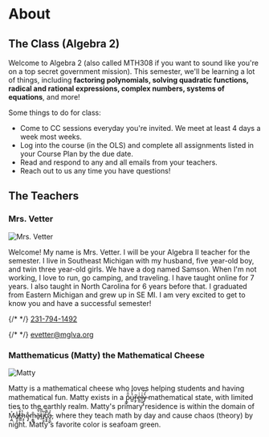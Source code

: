 # About

## The Class (Algebra 2)

Welcome to Algebra 2 (also called MTH308 if you want to sound like you're on a top secret government mission). This semester, we'll be learning a lot of things, including **factoring polynomials, solving quadratic functions, radical and rational expressions, complex numbers, systems of equations**, and more!

Some things to do for class:

- Come to CC sessions everyday you're invited. We meet at least 4 days a week most weeks.
- Log into the course (in the OLS) and complete all assignments listed in your Course Plan by the due date.
- Read and respond to any and all emails from your teachers.
- Reach out to us any time you have questions!

## The Teachers

### Mrs. Vetter

![Mrs. Vetter](/mrs_vetter.png)

Welcome! My name is Mrs. Vetter. I will be your Algebra II teacher for the semester. I live in Southeast Michigan with my husband, five year-old boy, and twin three year-old girls. We have a dog named Samson. When I'm not working, I love to run, go camping, and traveling. I have taught online for 7 years. I also taught in North Carolina for 6 years before that. I graduated from Eastern Michigan and grew up in SE MI. I am very excited to get to know you and have a successful semester!

<p>
{/* <!-- <svg-icon
    src="/assets/sprite.svg#phone"
    width="16px"
    viewBox="0 0 16 16"
    aria-hidden="true"
    focusable="false"
></svg-icon> --> */}
<a href="sms:231-794-1492">231-794-1492</a>
</p>
<p>
{/* <!-- <svg-icon
    src="/assets/sprite.svg#envelope"
    width="16px"
    viewBox="0 0 16 16"
    aria-hidden="true"
    focusable="false"
></svg-icon> --> */}
<a href="mailto:evetter@mglva.org">evetter@mglva.org</a>
</p>

### Matthematicus (Matty) the Mathematical Cheese

![Matty](/matty.png)

Matty is a mathematical cheese who loves helping students and having mathematical fun. Matty exists in a p̴͇̟̆̂̈́u̵̺̔̀̆ṟ̵̡͂e̶̲̰͗̇l̶̹̬͑y̶̗͓̙̔́͆ mathematical state, with limited ties to the earthly realm. Matty's primary residence is within the domain of M̴̧̪͐a̸͍̘̭̾t̶̻̲͒́͗h̷̝̙̔ͅę̴̝̐m̵͔̳̥̐ä̵̬́̎t̴̼̋̅͂i̸̟̮̱͂c̸̫̝͍̿̆̀a̵̭̱͖̓́, where they teach math by day and cause chaos (theory) by night. Matty's favorite color is seafoam green.
